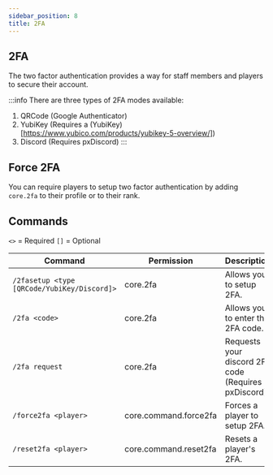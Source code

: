 ```yaml
---
sidebar_position: 8
title: 2FA
---
```


<!--

- timeline
- adminprofile
- commandlogs
- /user

-->

## 2FA

The two factor authentication provides a way for staff members and players to secure their account.

:::info
There are three types of 2FA modes available:

1. QRCode (Google Authenticator)
2. YubiKey (Requires a (YubiKey)[https://www.yubico.com/products/yubikey-5-overview/])
3. Discord (Requires pxDiscord)
:::

## Force 2FA

You can require players to setup two factor authentication by adding `core.2fa` to their profile or to their rank.

## Commands

`<>` = Required `[]` = Optional

Command                                     | Permission            | Description
------------------------------------------- | --------------------- | ----------------------------------------------------
`/2fasetup <type [QRCode/YubiKey/Discord]>` | core.2fa              | Allows you to setup 2FA.
`/2fa <code>`                               | core.2fa              | Allows you to enter the 2FA code.
`/2fa request`                              | core.2fa              | Requests your discord 2FA code (Requires pxDiscord).
`/force2fa <player>`                        | core.command.force2fa | Forces a player to setup 2FA.
`/reset2fa <player>`                        | core.command.reset2fa | Resets a player's 2FA.

